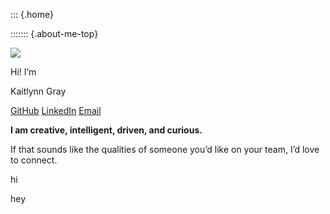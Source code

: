 ::: {.home}

::::::: {.about-me-top}

:::::{.about-me-top-left}

::: {.about-me-image}

![](images/headshot-zoomed.JPEG)
:::

::: {.medium-text}
Hi! I'm
:::

::: {.big-text}
Kaitlynn Gray
:::

::: {.links}

[GitHub](https://github.com/Mehnemoi) 
[LinkedIn](https://www.linkedin.com/in/kaitlynn-gray) 
[Email](mailto:kagray@g.hmc.edu) 

:::

:::::



::::: {.about-me-text}

::::{.tldr}
:::{.tldr-text}
**I am creative, intelligent, driven, and curious.** 

If that sounds like the qualities of someone you’d like on your team, I’d love to connect. 
:::

<!-- :::{.fun-corner}
I'm happy that you are here!

::: -->

::::


::::{.home-proj-area}

:::{.home-proj}
hi
:::

:::{.home-proj}
hey
:::

::::



:::::::
